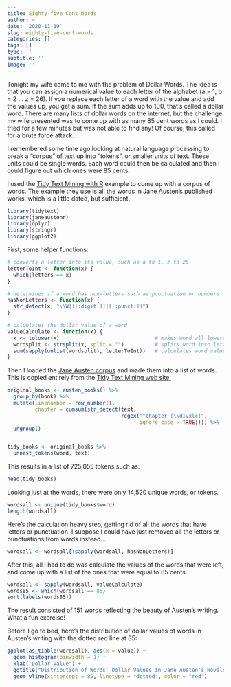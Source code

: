 ```yaml
---
title: Eighty-five Cent Words
author: ~
date: '2020-11-19'
slug: eighty-five-cent-words
categories: []
tags: []
type: ''
subtitle: ''
image: ''
---
```


Tonight my wife came to me with the problem of Dollar Words. The idea is that you can assign a numerical value to each letter of the alphabet (a = 1, b = 2 ... z = 26). If you replace each letter of a word with the value and add the values up, you get a sum. If the sum adds up to 100, that's called a dollar word. There are many lists of dollar words on the internet, but the challenge my wife presented was to come up with as many 85 cent words as I could. I tried for a few minutes but was not able to find any! Of course, this called for a brute force attack.

I remembered some time ago looking at natural language processing to break a "corpus" of text up into "tokens", or smaller units of text. These units could be single words. Each word could then be calculated and then I could figure out which ones were 85 cents.

I used the [Tidy Text Mining with R](https://www.tidytextmining.com/index.html) example to come up with a corpus of words. The example they use is all the words in Jane Austen's published works, which is a little dated, but sufficient.

```r
library(tidytext)
library(janeaustenr)
library(dplyr)
library(stringr)
library(ggplot2)
```

First, some helper functions:
```r
# converts a letter into its value, such as a to 1, z to 26
letterToInt <- function(x) {
  which(letters == x)
}

# determines if a word has non-letters such as punctuation or numbers
hasNonLetters <- function(x) {
  str_detect(x, "\\W|[[:digit:]]|[[:punct:]]")
}

# calculates the dollar value of a word
valueCalculate <- function(x) {
  x <- tolower(x)                               # makes word all lowercase
  wordsplit <- strsplit(x, split = "")          # splits word into letters
  sum(sapply(unlist(wordsplit), letterToInt))   # calculates word value
}
```

Then I loaded the [Jane Austen corpus](https://cran.r-project.org/web/packages/janeaustenr/index.html) and made them into a list of words. This is copied entirely from the [Tidy Text Mining web site.](https://www.tidytextmining.com/tidytext.html)

```r
original_books <- austen_books() %>%
  group_by(book) %>%
  mutate(linenumber = row_number(),
         chapter = cumsum(str_detect(text, 
                                     regex("^chapter [\\divxlc]",
                                           ignore_case = TRUE)))) %>%
  ungroup()


tidy_books <- original_books %>%
  unnest_tokens(word, text)
```

This results in a list of 725,055 tokens such as:

```r
head(tidy_books)
```
Looking just at the words, there were only 14,520 unique words, or tokens.
```r
wordsall <- unique(tidy_books$word)
length(wordsall)
```

Here's the calculation heavy step, getting rid of all the words that have letters or punctuation. I suppose I could have just removed all the letters or punctuations from words instead...
```r
wordsall <- wordsall[!sapply(wordsall, hasNonLetters)]
```

After this, all I had to do was calculate the values of the words that were left, and come up with a list of the ones that were equal to 85 cents.
```r
wordsall <- sapply(wordsall, valueCalculate)
words85 <- which(wordsall == 85)
sort(labels(words85))
```

The result consisted of 151 words reflecting the beauty of Austen's writing. What a fun exercise!

Before I go to bed, here's the distribution of dollar values of words in Austen's writing with the dotted red line at 85:
```r
ggplot(as_tibble(wordsall), aes(x = value)) + 
  geom_histogram(binwidth = 1) +
  xlab("Dollar Value") +
  ggtitle("Distribution of Words' Dollar Values in Jane Austen's Novels") +
  geom_vline(xintercept = 85, linetype = "dotted", color = "red")
```

